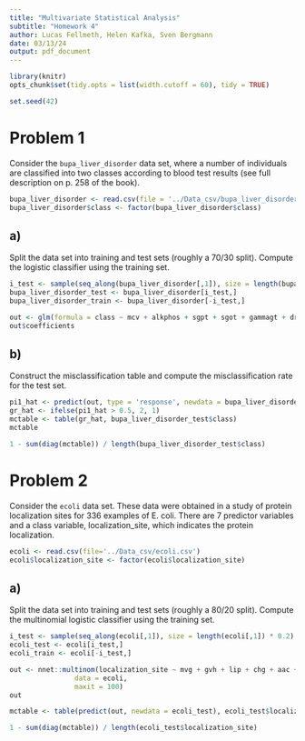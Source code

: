 ```yaml
---
title: "Multivariate Statistical Analysis"
subtitle: "Homework 4"
author: Lucas Fellmeth, Helen Kafka, Sven Bergmann
date: 03/13/24
output: pdf_document
---
```


```r
library(knitr)
opts_chunk$set(tidy.opts = list(width.cutoff = 60), tidy = TRUE)
```
```r
set.seed(42)
```
# Problem 1

Consider the ``bupa_liver_disorder`` data set,
where a number of individuals are classified into two classes according to blood test results
(see full description on p. 258 of the book).

```r
bupa_liver_disorder <- read.csv(file = '../Data_csv/bupa_liver_disorder.csv')
bupa_liver_disorder$class <- factor(bupa_liver_disorder$class)
```

## a)

Split the data set into training and test sets (roughly a 70/30 split).
Compute the logistic classifier using the training set.

```r
i_test <- sample(seq_along(bupa_liver_disorder[,1]), size = length(bupa_liver_disorder[,1]) * 0.3)
bupa_liver_disorder_test <- bupa_liver_disorder[i_test,]
bupa_liver_disorder_train <- bupa_liver_disorder[-i_test,]
```
```r
out <- glm(formula = class ~ mcv + alkphos + sgpt + sgot + gammagt + drinks, data = bupa_liver_disorder_train, family = binomial)
out$coefficients
```

## b)

Construct the misclassification table and compute the misclassification rate for the test set.

```r
pi1_hat <- predict(out, type = 'response', newdata = bupa_liver_disorder_test)
gr_hat <- ifelse(pi1_hat > 0.5, 2, 1)
mctable <- table(gr_hat, bupa_liver_disorder_test$class)
mctable
```
```r
1 - sum(diag(mctable)) / length(bupa_liver_disorder_test$class)
```

# Problem 2

Consider the ``ecoli`` data set.
These data were obtained in a study of protein localization sites for 336 examples of E. coli.
There are 7 predictor variables and a class variable, localization_site, which indicates the protein localization.

```r
ecoli <- read.csv(file='../Data_csv/ecoli.csv')
ecoli$localization_site <- factor(ecoli$localization_site)
```

## a)

Split the data set into training and test sets (roughly a 80/20 split).
Compute the multinomial logistic classifier using the training set.

```r
i_test <- sample(seq_along(ecoli[,1]), size = length(ecoli[,1]) * 0.2)
ecoli_test <- ecoli[i_test,]
ecoli_train <- ecoli[-i_test,]
```
```r
out <- nnet::multinom(localization_site ~ mvg + gvh + lip + chg + aac + alm1 + alm2,
                data = ecoli,
                maxit = 100)
out
```
```r
mctable <- table(predict(out, newdata = ecoli_test), ecoli_test$localization_site)
```
```r
1 - sum(diag(mctable)) / length(ecoli_test$localization_site)
```
